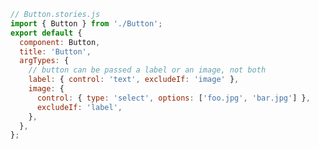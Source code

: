 ```js
// Button.stories.js
import { Button } from './Button';
export default {
  component: Button,
  title: 'Button',
  argTypes: {
    // button can be passed a label or an image, not both
    label: { control: 'text', excludeIf: 'image' },
    image: {
      control: { type: 'select', options: ['foo.jpg', 'bar.jpg'] },
      excludeIf: 'label',
    },
  },
};
```
